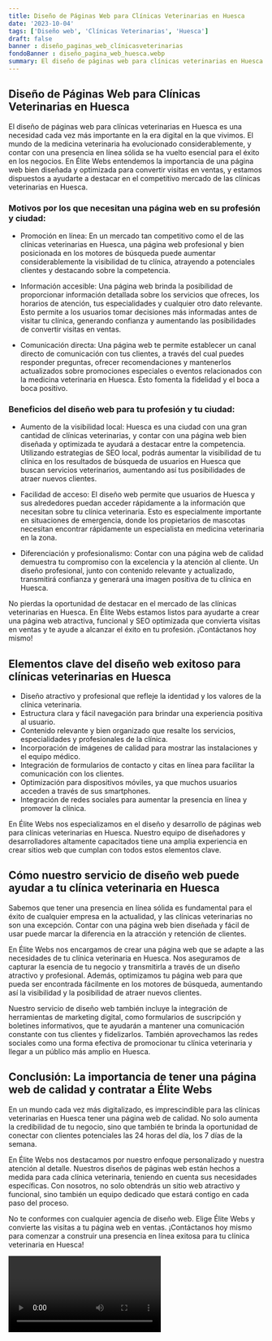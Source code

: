 ```yaml
---
title: Diseño de Páginas Web para Clínicas Veterinarias en Huesca
date: '2023-10-04'
tags: ['Diseño web', 'Clínicas Veterinarias', 'Huesca']
draft: false
banner : diseño_paginas_web_clínicasveterinarias
fondoBanner : diseño_pagina_web_huesca.webp
summary: El diseño de páginas web para clínicas veterinarias en Huesca es una necesidad cada vez más importante en la era digital en la que vivimos. El mundo de la medicina veterinaria ha evolucionado considerablemente, y contar con una presencia en línea sólida se ha vuelto esencial para el éxito en los negocios. En Élite Webs entendemos la importancia de una página web bien diseñada y optimizada para convertir visitas en ventas, y estamos dispuestos a ayudarte a destacar en el competitivo mercado de las clínicas veterinarias en Huesca.
---
```


## Diseño de Páginas Web para Clínicas Veterinarias en Huesca

El diseño de páginas web para clínicas veterinarias en Huesca es una necesidad cada vez más importante en la era digital en la que vivimos. El mundo de la medicina veterinaria ha evolucionado considerablemente, y contar con una presencia en línea sólida se ha vuelto esencial para el éxito en los negocios. En Élite Webs entendemos la importancia de una página web bien diseñada y optimizada para convertir visitas en ventas, y estamos dispuestos a ayudarte a destacar en el competitivo mercado de las clínicas veterinarias en Huesca.

### Motivos por los que necesitan una página web en su profesión y ciudad:

- Promoción en línea: En un mercado tan competitivo como el de las clínicas veterinarias en Huesca, una página web profesional y bien posicionada en los motores de búsqueda puede aumentar considerablemente la visibilidad de tu clínica, atrayendo a potenciales clientes y destacando sobre la competencia.

- Información accesible: Una página web brinda la posibilidad de proporcionar información detallada sobre los servicios que ofreces, los horarios de atención, tus especialidades y cualquier otro dato relevante. Esto permite a los usuarios tomar decisiones más informadas antes de visitar tu clínica, generando confianza y aumentando las posibilidades de convertir visitas en ventas.

- Comunicación directa: Una página web te permite establecer un canal directo de comunicación con tus clientes, a través del cual puedes responder preguntas, ofrecer recomendaciones y mantenerlos actualizados sobre promociones especiales o eventos relacionados con la medicina veterinaria en Huesca. Esto fomenta la fidelidad y el boca a boca positivo.

### Beneficios del diseño web para tu profesión y tu ciudad:

- Aumento de la visibilidad local: Huesca es una ciudad con una gran cantidad de clínicas veterinarias, y contar con una página web bien diseñada y optimizada te ayudará a destacar entre la competencia. Utilizando estrategias de SEO local, podrás aumentar la visibilidad de tu clínica en los resultados de búsqueda de usuarios en Huesca que buscan servicios veterinarios, aumentando así tus posibilidades de atraer nuevos clientes.

- Facilidad de acceso: El diseño web permite que usuarios de Huesca y sus alrededores puedan acceder rápidamente a la información que necesitan sobre tu clínica veterinaria. Esto es especialmente importante en situaciones de emergencia, donde los propietarios de mascotas necesitan encontrar rápidamente un especialista en medicina veterinaria en la zona.

- Diferenciación y profesionalismo: Contar con una página web de calidad demuestra tu compromiso con la excelencia y la atención al cliente. Un diseño profesional, junto con contenido relevante y actualizado, transmitirá confianza y generará una imagen positiva de tu clínica en Huesca.

No pierdas la oportunidad de destacar en el mercado de las clínicas veterinarias en Huesca. En Élite Webs estamos listos para ayudarte a crear una página web atractiva, funcional y SEO optimizada que convierta visitas en ventas y te ayude a alcanzar el éxito en tu profesión. ¡Contáctanos hoy mismo!

<GifSeo />

<Cta />

## Elementos clave del diseño web exitoso para clínicas veterinarias en Huesca

- Diseño atractivo y profesional que refleje la identidad y los valores de la clínica veterinaria.
- Estructura clara y fácil navegación para brindar una experiencia positiva al usuario.
- Contenido relevante y bien organizado que resalte los servicios, especialidades y profesionales de la clínica.
- Incorporación de imágenes de calidad para mostrar las instalaciones y el equipo médico.
- Integración de formularios de contacto y citas en línea para facilitar la comunicación con los clientes.
- Optimización para dispositivos móviles, ya que muchos usuarios acceden a través de sus smartphones.
- Integración de redes sociales para aumentar la presencia en línea y promover la clínica.

En Élite Webs nos especializamos en el diseño y desarrollo de páginas web para clínicas veterinarias en Huesca. Nuestro equipo de diseñadores y desarrolladores altamente capacitados tiene una amplia experiencia en crear sitios web que cumplan con todos estos elementos clave.

## Cómo nuestro servicio de diseño web puede ayudar a tu clínica veterinaria en Huesca

Sabemos que tener una presencia en línea sólida es fundamental para el éxito de cualquier empresa en la actualidad, y las clínicas veterinarias no son una excepción. Contar con una página web bien diseñada y fácil de usar puede marcar la diferencia en la atracción y retención de clientes.

En Élite Webs nos encargamos de crear una página web que se adapte a las necesidades de tu clínica veterinaria en Huesca. Nos aseguramos de capturar la esencia de tu negocio y transmitirla a través de un diseño atractivo y profesional. Además, optimizamos tu página web para que pueda ser encontrada fácilmente en los motores de búsqueda, aumentando así la visibilidad y la posibilidad de atraer nuevos clientes.

Nuestro servicio de diseño web también incluye la integración de herramientas de marketing digital, como formularios de suscripción y boletines informativos, que te ayudarán a mantener una comunicación constante con tus clientes y fidelizarlos. También aprovechamos las redes sociales como una forma efectiva de promocionar tu clínica veterinaria y llegar a un público más amplio en Huesca.

## Conclusión: La importancia de tener una página web de calidad y contratar a Élite Webs

En un mundo cada vez más digitalizado, es imprescindible para las clínicas veterinarias en Huesca tener una página web de calidad. No solo aumenta la credibilidad de tu negocio, sino que también te brinda la oportunidad de conectar con clientes potenciales las 24 horas del día, los 7 días de la semana.

En Élite Webs nos destacamos por nuestro enfoque personalizado y nuestra atención al detalle. Nuestros diseños de páginas web están hechos a medida para cada clínica veterinaria, teniendo en cuenta sus necesidades específicas. Con nosotros, no solo obtendrás un sitio web atractivo y funcional, sino también un equipo dedicado que estará contigo en cada paso del proceso.

No te conformes con cualquier agencia de diseño web. Elige Élite Webs y convierte las visitas a tu página web en ventas. ¡Contáctanos hoy mismo para comenzar a construir una presencia en línea exitosa para tu clínica veterinaria en Huesca!

<Video />

<CtaBot job='Clínicas Veterinarias' city='Huesca'/>

<Gmaps query='Huesca+españa+maps' />